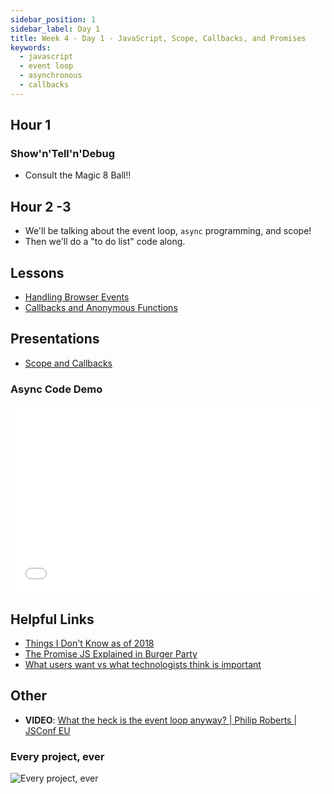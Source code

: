 ```yaml
---
sidebar_position: 1
sidebar_label: Day 1
title: Week 4 - Day 1 - JavaScript, Scope, Callbacks, and Promises
keywords:
  - javascript
  - event loop
  - asynchronous
  - callbacks
---
```


## Hour 1

### Show'n'Tell'n'Debug

- Consult the Magic 8 Ball!!

## Hour 2 -3

- We'll be talking about the event loop, `async` programming, and scope!
- Then we'll do a "to do list" code along.

## Lessons

- [Handling Browser Events](/docs/lessons/handling-user-input/handling-browser-events/)
- [Callbacks and Anonymous Functions](/docs/lessons/solving-problems-using-code-js/callbacks/)

## Presentations

- [Scope and Callbacks](https://docs.google.com/presentation/d/1HcnsTdZIBk0SE83Mf_LOb0UKrOyvW2w01lyoYVcjL0s/edit?usp=sharing)

### Async Code Demo

<iframe width="100%" height="300" src="//jsfiddle.net/torchcodelab/fd9a6w3r/2/embedded/js/dark/" allowfullscreen="allowfullscreen" allowpaymentrequest frameborder="0"></iframe>

## Helpful Links

- [Things I Don't Know as of 2018](https://overreacted.io/things-i-dont-know-as-of-2018/)
- [The Promise JS Explained in Burger Party](https://fullstackjournal.wordpress.com/2018/07/06/the-promise-js-explained-i-burger-party/)
- [What users want vs what technologists think is important](https://substack.com/@gregorojstersek/note/c-48140406?r=1g0l)

## Other

- **VIDEO**: [What the heck is the event loop anyway? | Philip Roberts | JSConf EU](https://www.youtube.com/watch?v=8aGhZQkoFbQ)

### Every project, ever

![Every project, ever](./img/project_lifecycle.jpg)
